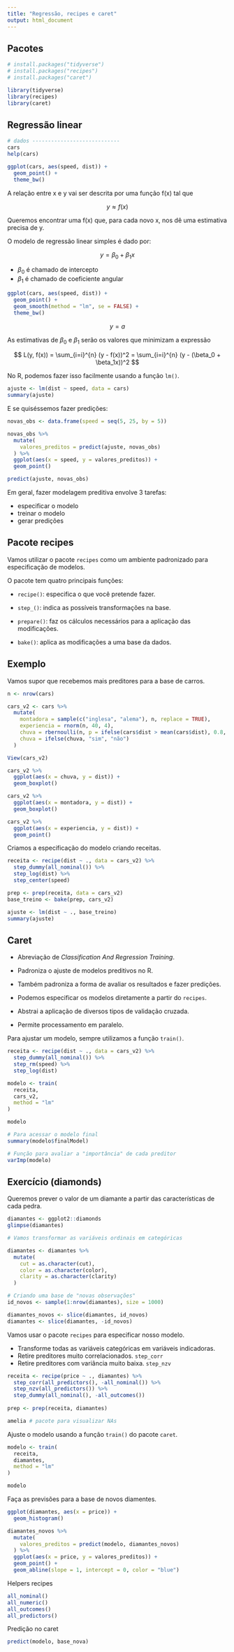 ```yaml
---
title: "Regressão, recipes e caret"
output: html_document
---
```


## Pacotes

```r
# install.packages("tidyverse")
# install.packages("recipes")
# install.packages("caret")

library(tidyverse)
library(recipes)
library(caret)
```

## Regressão linear

```r
# dados ----------------------------
cars
help(cars)
```


```r
ggplot(cars, aes(speed, dist)) +
  geom_point() +
  theme_bw()
```

A relação entre x e y vai ser descrita por uma função f(x) tal que

$$
y \approx f(x)
$$

Queremos encontrar uma f(x) que, para cada novo x, nos dê uma estimativa precisa de y.

O modelo de regressão linear simples é dado por:

$$
y = \beta_0 + \beta_1x
$$

- $\beta_0$ é chamado de intercepto
- $\beta_1$ é chamado de coeficiente angular


```r
ggplot(cars, aes(speed, dist)) +
  geom_point() +
  geom_smooth(method = "lm", se = FALSE) +
  theme_bw()
```

$$
y = a
$$

As estimativas de $\beta_0$ e $\beta_1$ serão os valores que minimizam a expressão

$$
L(y, f(x)) = \sum_{i=i}^{n} (y - f(x))^2 = \sum_{i=i}^{n} (y - (\beta_0 + \beta_1x))^2
$$

No R, podemos fazer isso facilmente usando a função `lm()`.

```r
ajuste <- lm(dist ~ speed, data = cars)
summary(ajuste)
```

E se quiséssemos fazer predições:

```r
novas_obs <- data.frame(speed = seq(5, 25, by = 5))

novas_obs %>% 
  mutate(
    valores_preditos = predict(ajuste, novas_obs)
  ) %>% 
  ggplot(aes(x = speed, y = valores_preditos)) +
  geom_point()

predict(ajuste, novas_obs)
```

Em geral, fazer modelagem preditiva envolve 3 tarefas:

- especificar o modelo
- treinar o modelo
- gerar predições

## Pacote recipes

Vamos utilizar o pacote `recipes` como um ambiente padronizado para especificação de modelos.


O pacote tem quatro principais funções:

- `recipe()`: especifica o que você pretende fazer.

- `step_()`: indica as possíveis transformações na base.

- `prepare()`: faz os cálculos necessários para a aplicação das modificações.

- `bake()`: aplica as modificações a uma base da dados.

## Exemplo

Vamos supor que recebemos mais preditores para a base de carros.

```r
n <- nrow(cars)

cars_v2 <- cars %>% 
  mutate(
    montadora = sample(c("inglesa", "alema"), n, replace = TRUE),
    experiencia = rnorm(n, 40, 4),
    chuva = rbernoulli(n, p = ifelse(cars$dist > mean(cars$dist), 0.8, 0.2)),
    chuva = ifelse(chuva, "sim", "não")
  )

View(cars_v2)

cars_v2 %>% 
  ggplot(aes(x = chuva, y = dist)) +
  geom_boxplot()

cars_v2 %>% 
  ggplot(aes(x = montadora, y = dist)) +
  geom_boxplot()

cars_v2 %>% 
  ggplot(aes(x = experiencia, y = dist)) +
  geom_point()
```

Criamos a especificação do modelo criando receitas.

```r
receita <- recipe(dist ~ ., data = cars_v2) %>% 
  step_dummy(all_nominal()) %>% 
  step_log(dist) %>% 
  step_center(speed)

prep <- prep(receita, data = cars_v2)
base_treino <- bake(prep, cars_v2)

ajuste <- lm(dist ~ ., base_treino)
summary(ajuste)
```

## Caret

- Abreviação de *Classification And Regression Training*.

- Padroniza o ajuste de modelos preditivos no R.

- Também padroniza a forma de avaliar os resultados e fazer predições.

- Podemos especificar os modelos diretamente a partir do `recipes`.

- Abstrai a aplicação de diversos tipos de validação cruzada.

- Permite processamento em paralelo.

Para ajustar um modelo, sempre utilizamos a função `train()`.

```r
receita <- recipe(dist ~ ., data = cars_v2) %>% 
  step_dummy(all_nominal()) %>% 
  step_rm(speed) %>% 
  step_log(dist)

modelo <- train(
  receita, 
  cars_v2, 
  method = "lm"
)

modelo

# Para acessar o modelo final
summary(modelo$finalModel)

# Função para avaliar a "importância" de cada preditor
varImp(modelo)
```

## Exercício (diamonds)

Queremos prever o valor de um diamante a partir das características de cada pedra.

```r
diamantes <- ggplot2::diamonds
glimpse(diamantes)

# Vamos transformar as variáveis ordinais em categóricas

diamantes <- diamantes %>%
  mutate(
    cut = as.character(cut),
    color = as.character(color),
    clarity = as.character(clarity)
  )

# Criando uma base de "novas observações"
id_novos <- sample(1:nrow(diamantes), size = 1000)

diamantes_novos <- slice(diamantes, id_novos)
diamantes <- slice(diamantes, -id_novos)
```

Vamos usar o pacote `recipes` para especificar nosso modelo.

- Transforme todas as variáveis categóricas em variáveis indicadoras.
- Retire preditores muito correlacionados. `step_corr`
- Retire preditores com variância muito baixa. `step_nzv`

```r
receita <- recipe(price ~ ., diamantes) %>%
  step_corr(all_predictors(), -all_nominal()) %>% 
  step_nzv(all_predictors()) %>% 
  step_dummy(all_nominal(), -all_outcomes())
  
prep <- prep(receita, diamantes)

amelia # pacote para visualizar NAs
```

Ajuste o modelo usando a função `train()` do pacote `caret`.

```r
modelo <- train(
  receita,
  diamantes,
  method = "lm"
)

modelo
```

Faça as previsões para a base de novos diamentes.

```r
ggplot(diamantes, aes(x = price)) +
  geom_histogram()

diamantes_novos %>% 
  mutate(
    valores_preditos = predict(modelo, diamantes_novos)
  ) %>% 
  ggplot(aes(x = price, y = valores_preditos)) +
  geom_point() +
  geom_abline(slope = 1, intercept = 0, color = "blue")
```

Helpers recipes

```r
all_nominal()
all_numeric()
all_outcomes()
all_predictors()
```

Predição no caret

```r
predict(modelo, base_nova)
```


